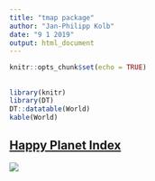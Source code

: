 ```yaml
---
title: "tmap package"
author: "Jan-Philipp Kolb"
date: "9 1 2019"
output: html_document
---
```


```r
knitr::opts_chunk$set(echo = TRUE)
```

## 

```r
library(knitr)
library(DT)
DT::datatable(World)
kable(World)
```




## [Happy Planet Index](http://happyplanetindex.org/)


![](figure/Happy_planet_index.PNG)